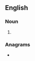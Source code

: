 ==English==

===Noun===
{{head|en|noun form}}

# {{plural of|tiercel|lang=en}}

===Anagrams===
* {{anagrams|en|a=ceeilrst|reticles|sclerite|silcrete|terciles|triscele}}
